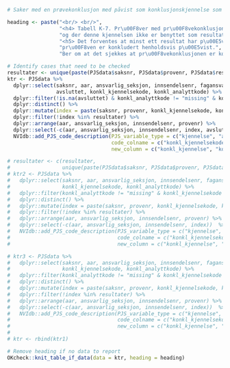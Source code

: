 
```r
# Saker med en prøvekonklusjon med påvist som konklusjonskjennelse som ikke er benyttet som resultatkjennelse på noen av undersøkelsene

heading <- paste("<br/> <br/>",
                 "<h4> Tabell K-7. Pr\u00F8ver med pr\u00F8vekonklusjon p\u00E5vist som konklusjonskjennelse",
                 "og der denne kjennelsen ikke er benyttet som resultatkjennelse for noen av unders\u00F8kelsene </h4>",
                 "<h5> Det forventes at minst ett resultat har p\u00E5vist som resultatkjennelse n\u00E5r",
                 "pr\u00F8ven er konkludert henholdsvis p\u00E5vist.",
                 "Ber om at det sjekkes at pr\u00F8vekonklusjonen er korrekt eller om resultatet mangler eller er feil. </h5>")

# Identify cases that need to be checked
resultater <- unique(paste(PJSdata$saksnr, PJSdata$provenr, PJSdata$res_kjennelsekode, PJSdata$res_analyttkode, sep = "-"))
ktr <- PJSdata %>%
  dplyr::select(saksnr, aar, ansvarlig_seksjon, innsendelsenr, fagansvarlig_person, provenr,
                avsluttet, konkl_kjennelsekode, konkl_analyttkode) %>%
  dplyr::filter(!is.na(avsluttet) & konkl_analyttkode != "missing" & konkl_kjennelsekode == "020209") %>%
  dplyr::distinct() %>%
  dplyr::mutate(index = paste(saksnr, provenr, konkl_kjennelsekode, konkl_analyttkode, sep = "-")) %>%
  dplyr::filter(!index %in% resultater) %>%
  dplyr::arrange(aar, ansvarlig_seksjon, innsendelsenr, provenr) %>%
  dplyr::select(-c(aar, ansvarlig_seksjon, innsendelsenr, index, avsluttet))  %>%
  NVIdb::add_PJS_code_description(PJS_variable_type = c("kjennelse", "analytt"),
                                  code_colname = c("konkl_kjennelsekode", "konkl_analyttkode"),
                                  new_column = c("konkl_kjennelse", "konkl_analytt")) 

# resultater <- c(resultater,
#                 unique(paste(PJSdata$saksnr, PJSdata$provenr, PJSdata$res_kjennelsekode, substr(PJSdata$res_analyttkode, 1, length_analytt), sep = "-")))
# ktr2 <- PJSdata %>%
#   dplyr::select(saksnr, aar, ansvarlig_seksjon, innsendelsenr, fagansvarlig_person, provenr,
#                 konkl_kjennelsekode, konkl_analyttkode) %>%
#   dplyr::filter(konkl_analyttkode != "missing" & konkl_kjennelsekode == "020103002") %>%
#   dplyr::distinct() %>%
#   dplyr::mutate(index = paste(saksnr, provenr, konkl_kjennelsekode, konkl_analyttkode, sep = "-")) %>%
#   dplyr::filter(!index %in% resultater) %>%
#   dplyr::arrange(aar, ansvarlig_seksjon, innsendelsenr, provenr) %>%
#   dplyr::select(-c(aar, ansvarlig_seksjon, innsendelsenr, index))  %>%
#   NVIdb::add_PJS_code_description(PJS_variable_type = c("kjennelse", "analytt"),
#                                   code_colname = c("konkl_kjennelsekode", "konkl_analyttkode"),
#                                   new_column = c("konkl_kjennelse", "konkl_analytt")) 

# ktr3 <- PJSdata %>%
#   dplyr::select(saksnr, aar, ansvarlig_seksjon, innsendelsenr, fagansvarlig_person, provenr,
#                 konkl_kjennelsekode, konkl_analyttkode) %>%
#   dplyr::filter(konkl_analyttkode != "missing" & konkl_kjennelsekode == "020403") %>%
#   dplyr::distinct() %>%
#   dplyr::mutate(index = paste(saksnr, provenr, konkl_kjennelsekode, konkl_analyttkode, sep = "-")) %>%
#   dplyr::filter(!index %in% resultater) %>%
#   dplyr::arrange(aar, ansvarlig_seksjon, innsendelsenr, provenr) %>%
#   dplyr::select(-c(aar, ansvarlig_seksjon, innsendelsenr, index))  %>%
#   NVIdb::add_PJS_code_description(PJS_variable_type = c("kjennelse", "analytt"),
#                                   code_colname = c("konkl_kjennelsekode", "konkl_analyttkode"),
#                                   new_column = c("konkl_kjennelse", "konkl_analytt")) 
# 
# ktr <- rbind(ktr1)

# Remove heading if no data to report
OKcheck::knit_table_if_data(data = ktr, heading = heading)
```
